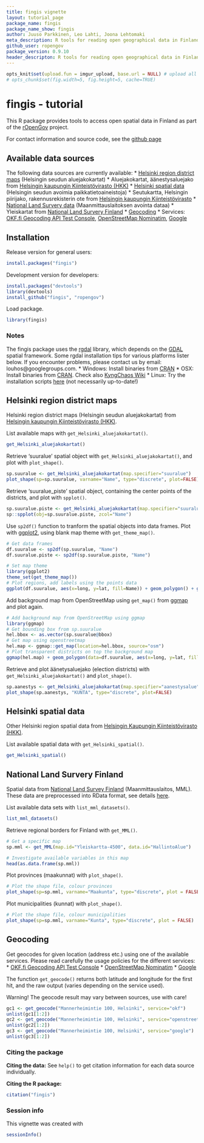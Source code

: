 ```yaml
---
title: fingis vignette
layout: tutorial_page
package_name: fingis
package_name_show: fingis
author: Juuso Parkkinen, Leo Lahti, Joona Lehtomaki
meta_description: R tools for reading open geographical data in Finland.
github_user: ropengov
package_version: 0.9.10
header_descripton: R tools for reading open geographical data in Finland.
---
```




```r
opts_knit$set(upload.fun = imgur_upload, base.url = NULL) # upload all images to imgur.com
# opts_chunk$set(fig.width=5, fig.height=5, cache=TRUE)
```

fingis - tutorial
===========

This R package provides tools to access open spatial data in Finland
as part of the [rOpenGov](http://ropengov.github.io) project.

For contact information and source code, see the [github page](https://github.com/rOpenGov/fingis)

## Available data sources

The following data sources are currently available:
* [Helsinki region district maps](#aluejakokartat) (Helsingin seudun aluejakokartat)
  * Aluejakokartat, äänestysaluejako from [Helsingin kaupungin Kiinteistövirasto (HKK)](http://ptp.hel.fi/avoindata/)
* [Helsinki spatial data](#hel-spatial) (Helsingin seudun avoimia paikkatietoaineistoja)
  * Seutukartta, Helsingin piirijako, rakennusrekisterin ote from [Helsingin kaupungin Kiinteistövirasto](http://ptp.hel.fi/avoindata/)
* [National Land Survery data](#maanmittauslaitos) (Maanmittauslaitoksen avointa dataa)
  * Yleiskartat from [National Land Survery Finland](http://www.maanmittauslaitos.fi/en/opendata)
* [Geocoding](#geocoding)
  * Services: [OKF.fi Geocoding API Test Console](http://data.okf.fi/console/), [OpenStreetMap Nominatim](http://wiki.openstreetmap.org/wiki/Nominatim_usage_policy), [Google](http://code.google.com/apis/maps/documentation/geocoding/)

## Installation

Release version for general users:

```r
install.packages("fingis")
```

Development version for developers:

```r
install.packages("devtools")
library(devtools)
install_github("fingis", "ropengov")
```

Load package.

```r
library(fingis)
```

### Notes

The fingis package uses the [rgdal](http://cran.r-project.org/web/packages/rgdal/index.html) library, which depends on the [GDAL](http://www.gdal.org/) spatial framework. Some rgdal installation tips for various platforms lister below. If you encounter problems, please contact us by email: louhos@googlegroups.com.
* Windows: Install binaries from [CRAN](http://cran.r-project.org/web/packages/rgdal/index.html)
* OSX: Install binaries from [CRAN](http://cran.r-project.org/web/packages/rgdal/index.html). Check also [KyngChaos Wiki](http://www.kyngchaos.com/software/frameworks) 
* Linux: Try the installation scripts [here](https://github.com/louhos/takomo/tree/master/installation/) (not necessarily up-to-date!)

## <a name="aluejakokartat"></a>Helsinki region district maps

Helsinki region district maps (Helsingin seudun aluejakokartat) from [Helsingin kaupungin Kiinteistövirasto (HKK)](http://ptp.hel.fi/avoindata/).

List available maps with `get_Helsinki_aluejakokartat()`.

```r
get_Helsinki_aluejakokartat()
```

Retrieve 'suuralue' spatial object with `get_Helsinki_aluejakokartat()`, and plot with `plot_shape()`.

```r
sp.suuralue <- get_Helsinki_aluejakokartat(map.specifier="suuralue")
plot_shape(sp=sp.suuralue, varname="Name", type="discrete", plot=FALSE)
```

Retrieve 'suuralue_piste' spatial object, containing the center points of the districts, and plot with `spplot()`.

```r
sp.suuralue.piste <- get_Helsinki_aluejakokartat(map.specifier="suuralue_piste")
sp::spplot(obj=sp.suuralue.piste, zcol="Name")
```

Use `sp2df()` function to tranform the spatial objects into data frames. Plot with [ggplot2](http://ggplot2.org/), using blank map theme with `get_theme_map()`. 

```r
# Get data frames
df.suuralue <- sp2df(sp.suuralue, "Name")
df.suuralue.piste <- sp2df(sp.suuralue.piste, "Name")

# Set map theme
library(ggplot2)
theme_set(get_theme_map())
# Plot regions, add labels using the points data
ggplot(df.suuralue, aes(x=long, y=lat, fill=Name)) + geom_polygon() + geom_text(data=df.suuralue.piste, aes(label=Name)) + theme(legend.position="none")
```

Add background map from OpenStreetMap using `get_map()` from [ggmap](https://sites.google.com/site/davidkahle/ggmap) and plot again.

```r
# Add background map from OpenStreetMap using ggmap
library(ggmap)
# Get bounding box from sp.suuralue
hel.bbox <- as.vector(sp.suuralue@bbox)
# Get map using openstreetmap
hel.map <- ggmap::get_map(location=hel.bbox, source="osm")
# Plot transparent districts on top the background map
ggmap(hel.map) + geom_polygon(data=df.suuralue, aes(x=long, y=lat, fill=Name), alpha=0.5) + geom_text(data=df.suuralue.piste, aes(x=long, y=lat, label=Name)) + theme(legend.position="none")
```

Retrieve and plot äänetysaluejako (election districts) with `get_Helsinki_aluejakokartat()` and `plot_shape()`.

```r
sp.aanestys <- get_Helsinki_aluejakokartat(map.specifier="aanestysalue")
plot_shape(sp.aanestys, "KUNTA", type="discrete", plot=FALSE)
```

## <a name="hel-spatial"></a>Helsinki spatial data

Other Helsinki region spatial data from [Helsingin Kaupungin Kiinteistövirasto (HKK)](http://ptp.hel.fi/avoindata/).

List available spatial data with `get_Helsinki_spatial()`.

```r
get_Helsinki_spatial()
```


## <a name="maanmittauslaitos"></a>National Land Survery Finland

Spatial data from [National Land Survey Finland](http://www.maanmittauslaitos.fi/en/opendata)  (Maanmittauslaitos, MML). These data are preprocessed into RData format, see details [here](https://github.com/avoindata/mml/tree/master/rdata).

List available data sets with `list_mml_datasets()`.

```r
list_mml_datasets()
```

Retrieve regional borders for Finland with `get_MML()`.

```r
# Get a specific map
sp.mml <- get_MML(map.id="Yleiskartta-4500", data.id="HallintoAlue") 

# Investigate available variables in this map
head(as.data.frame(sp.mml))
```

Plot provinces (maakunnat) with `plot_shape()`.

```r
# Plot the shape file, colour provinces
plot_shape(sp=sp.mml, varname="Maakunta", type="discrete", plot = FALSE)
```

Plot municipalities (kunnat) with `plot_shape()`.

```r
# Plot the shape file, colour municipalities
plot_shape(sp=sp.mml, varname="Kunta", type="discrete", plot = FALSE)
```

## <a name="geocoding"></a>Geocoding

Get geocodes for given location (address etc.) using one of the available services. Please read carefully the usage policies for the different services:
* [OKF.fi Geocoding API Test Console](http://data.okf.fi/console/)
* [OpenStreetMap Nominatim](http://wiki.openstreetmap.org/wiki/Nominatim_usage_policy)
* [Google](http://code.google.com/apis/maps/documentation/geocoding/)

The function `get_geocode()` returns both latitude and longitude for the first hit, and the raw output (varies depending on the service used).

Warning! The geocode result may vary between sources, use with care!


```r
gc1 <- get_geocode("Mannerheimintie 100, Helsinki", service="okf")
unlist(gc1[1:2])
gc2 <- get_geocode("Mannerheimintie 100, Helsinki", service="openstreetmap")
unlist(gc2[1:2])
gc3 <- get_geocode("Mannerheimintie 100, Helsinki", service="google")
unlist(gc3[1:2])
```

### Citing the package

**Citing the data:** See `help()` to get citation information for each data source individually.

**Citing the R package:**

```r
citation("fingis")
```


### Session info


This vignette was created with

```r
sessionInfo()
```

